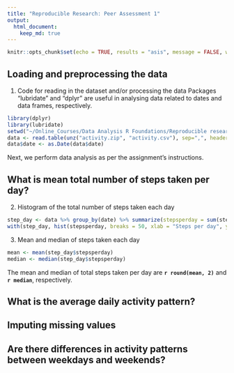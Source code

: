 ```yaml
---
title: "Reproducible Research: Peer Assessment 1"
output: 
  html_document:
    keep_md: true
---
```


```r
knitr::opts_chunk$set(echo = TRUE, results = "asis", message = FALSE, warning=FALSE)
```

## Loading and preprocessing the data
1. Code for reading in the dataset and/or processing the data
Packages "lubridate"  and "dplyr" are useful in analysing data related to dates and data frames, respectively.

```r
library(dplyr)
library(lubridate)
setwd("~/Online_Courses/Data Analysis R Foundations/Reproducible research/Project 1/RepData_PeerAssessment1")
data <- read.table(unz("activity.zip", "activity.csv"), sep=",", header = TRUE)
data$date <- as.Date(data$date)
```

Next, we perform data analysis as per the assignment's instructions. 



## What is mean total number of steps taken per day?
2. Histogram of the total number of steps taken each day

```r
step_day <- data %>% group_by(date) %>% summarize(stepsperday = sum(steps, na.rm = TRUE))
with(step_day, hist(stepsperday, breaks = 50, xlab = "Steps per day", ylab = "Frequency - Number of days", main = "Histogram of steps per day"))
```

3. Mean and median of steps taken each day
```r
mean <- mean(step_day$stepsperday)
median <- median(step_day$stepsperday)
```
The mean and median of total steps taken per day are **`r round(mean, 2)`** and **`r median`**, respectively.



## What is the average daily activity pattern?



## Imputing missing values



## Are there differences in activity patterns between weekdays and weekends?
